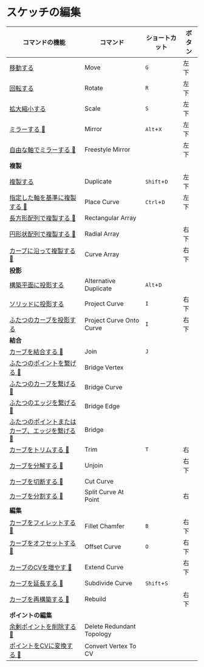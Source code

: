 # スケッチの編集

| コマンドの機能 | コマンド | ショートカット |ボタン|
| ------- | ------- | ------- | -------  |
| [移動する](sketch-edit/move)|Move|`G`|左下|
| [回転する](sketch-edit/rotate)|Rotate|`R` |左下|
| [拡大縮小する](sketch-edit/scale)|Scale|`S` | 左下|
| [ミラーする 🚧](sketch-edit/mirror)|Mirror|`Alt`+`X`| 左下|
| [ 自由な軸でミラーする 🚧](sketch-edit/freestyle-mirror)|Freestyle Mirror| |左下 |
| **複製**||| |
| [複製する](sketch-edit/duplicate)|Duplicate|`Shift`+`D` | 左下|
| [指定した軸を基準に複製する 🚧](sketch-edit/place-curve)|Place Curve|`Ctrl`+`D` |左下 |
| [長方形配列で複製する 🚧](sketch-edit/rectangular-array)|Rectangular Array| | |
| [円形状配列で複製する 🚧](sketch-edit/radial-array)|Radial Array| |右下|
| [カーブに沿って複製する 🚧](sketch-edit/curve-array)|Curve Array| |右下|
| **投影**||| |
| [構築平面に投影する](sketch-edit/alternative-duplicate)|Alternative Duplicate|`Alt`+`D`| |
| [ソリッドに投影する](sketch-edit/project-curve)|Project Curve|`I`|右下|
| [ふたつのカーブを投影する](sketch-edit/project-curve-onto-curve)|Project Curve Onto Curve|`I`|右下|
| **結合**||| |
| [カーブを結合する 🚧](sketch-edit/join)|Join|`J`| |
| [ふたつのポイントを繋げる 🚧](sketch-edit/bridge-vertex)|Bridge Vertex| | |
| [ふたつのカーブを繋げる 🚧](sketch-edit/bridge-curve)|Bridge Curve| | |
| [ふたつのエッジを繋げる 🚧](sketch-edit/bridge-edge)|Bridge Edge| | |
| [ふたつのポイントまたはカーブ、エッジを繋げる 🚧](sketch-edit/bridge)|Bridge| | |
| [カーブをトリムする 🚧](sketch-edit/trim)|Trim|`T`|右|
| [カーブを分解する 🚧](sketch-edit/unjoin)|Unjoin| |右下|
| [カーブを切断する 🚧](sketch-edit/cut-curve)|Cut Curve| | |
| [カーブを分割する 🚧](sketch-edit/split-curve-at-point)|Split Curve At Point| |右|
| **編集**||| |
| [カーブをフィレットする 🚧](sketch-edit/fillet-chamfer)|Fillet Chamfer|`B`|右下|
| [カーブをオフセットする 🚧](sketch-edit/offset-curve)|Offset Curve|`O`|右下|
| [カーブのCVを増やす 🚧](sketch-edit/subdivide-curve)|Extend Curve| |右下|
| [カーブを延長する 🚧](sketch-edit/extend-curve)|Subdivide Curve|`Shift`+`S`| |
| [カーブを再構築する 🚧](sketch-edit/rebuild)|Rebuild| |右下|
| **ポイントの編集**||| |
| [余剰ポイントを削除する 🚧](sketch-edit/delete-redundant-topology)|Delete Redundant Topology| | |
| [ポイントをCVに変換する 🚧](sketch-edit/convert-vertex-to-cv)|Convert Vertex To CV| | |
